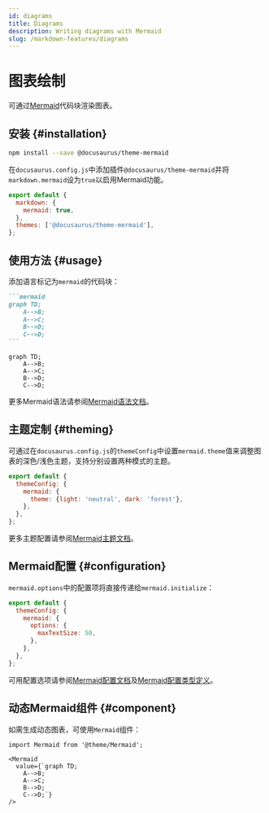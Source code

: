 ```yaml
---
id: diagrams
title: Diagrams
description: Writing diagrams with Mermaid
slug: /markdown-features/diagrams
---
```


# 图表绘制

可通过[Mermaid](https://mermaid-js.github.io/mermaid/)代码块渲染图表。

## 安装 {#installation}

```bash npm2yarn
npm install --save @docusaurus/theme-mermaid
```

在`docusaurus.config.js`中添加插件`@docusaurus/theme-mermaid`并将`markdown.mermaid`设为`true`以启用Mermaid功能。

```js title="docusaurus.config.js"
export default {
  markdown: {
    mermaid: true,
  },
  themes: ['@docusaurus/theme-mermaid'],
};
```

## 使用方法 {#usage}

添加语言标记为`mermaid`的代码块：

````md title="Example Mermaid diagram"
```mermaid
graph TD;
    A-->B;
    A-->C;
    B-->D;
    C-->D;
```
````

```mermaid
graph TD;
    A-->B;
    A-->C;
    B-->D;
    C-->D;
```

更多Mermaid语法请参阅[Mermaid语法文档](https://mermaid-js.github.io/mermaid/#/./n00b-syntaxReference)。

## 主题定制 {#theming}

可通过在`docusaurus.config.js`的`themeConfig`中设置`mermaid.theme`值来调整图表的深色/浅色主题，支持分别设置两种模式的主题。

```js title="docusaurus.config.js"
export default {
  themeConfig: {
    mermaid: {
      theme: {light: 'neutral', dark: 'forest'},
    },
  },
};
```

更多主题配置请参阅[Mermaid主题文档](https://mermaid-js.github.io/mermaid/#/theming)。

## Mermaid配置 {#configuration}

`mermaid.options`中的配置项将直接传递给`mermaid.initialize`：

```js title="docusaurus.config.js"
export default {
  themeConfig: {
    mermaid: {
      options: {
        maxTextSize: 50,
      },
    },
  },
};
```

可用配置选项请参阅[Mermaid配置文档](https://mermaid-js.github.io/mermaid/#/./Setup?id=configuration)及[Mermaid配置类型定义](https://github.com/mermaid-js/mermaid/blob/master/packages/mermaid/src/config.type.ts)。

## 动态Mermaid组件 {#component}

如需生成动态图表，可使用`Mermaid`组件：

```mdx title="Example of dynamic Mermaid component"
import Mermaid from '@theme/Mermaid';

<Mermaid
  value={`graph TD;
    A-->B;
    A-->C;
    B-->D;
    C-->D;`}
/>
```
